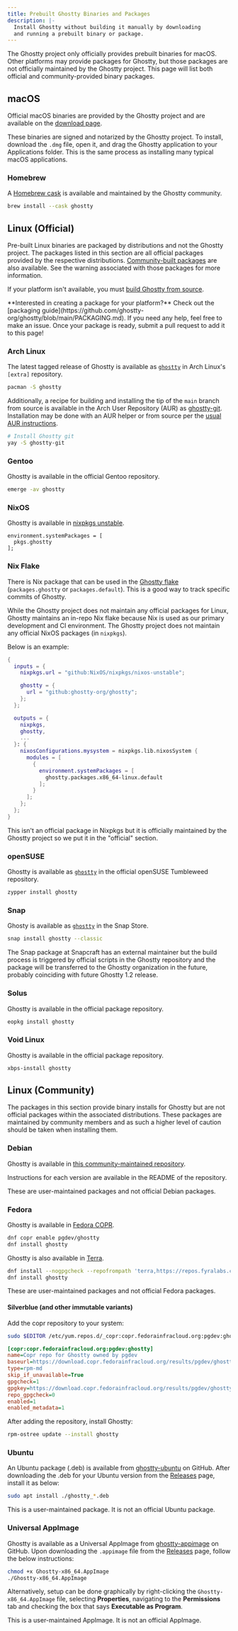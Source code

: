 ```yaml
---
title: Prebuilt Ghostty Binaries and Packages
description: |-
  Install Ghostty without building it manually by downloading
  and running a prebuilt binary or package.
---
```


The Ghostty project only officially provides prebuilt binaries
for macOS. Other platforms may provide packages for Ghostty,
but those packages are not officially maintained by the Ghostty project.
This page will list both official and community-provided binary packages.

## macOS

Official macOS binaries are provided by the Ghostty project and
are available on the [download page](/download).

These binaries are signed and notarized by the Ghostty project.
To install, download the `.dmg` file, open it, and drag the
Ghostty application to your Applications folder. This is the same
process as installing many typical macOS applications.

### Homebrew

A [Homebrew cask](https://formulae.brew.sh/cask/ghostty) is available and maintained by the Ghostty community.

```sh
brew install --cask ghostty
```

## Linux (Official)

Pre-built Linux binaries are packaged by distributions and not the
Ghostty project. The packages listed in this section are all official
packages provided by the respective distributions.
[Community-built packages](#linux-(community)) are also available. See
the warning associated with those packages for more information.

If your platform isn't available, you must
[build Ghostty from source](/docs/install/build).

<Tip>
  **Interested in creating a package for your platform?** Check out the
  [packaging
  guide](https://github.com/ghostty-org/ghostty/blob/main/PACKAGING.md). If you
  need any help, feel free to make an issue. Once your package is ready, submit
  a pull request to add it to this page!
</Tip>

### Arch Linux

The latest tagged release of Ghostty is available as
[`ghostty`](https://archlinux.org/packages/extra/x86_64/ghostty/)
in Arch Linux's `[extra]` repository.

```sh
pacman -S ghostty
```

Additionally, a recipe for building and installing the tip of the `main`
branch from source is available in the Arch User Repository (AUR) as
[ghostty-git](https://aur.archlinux.org/packages/ghostty-git).
Installation may be done with an AUR helper or from source per the
[usual AUR instructions](https://wiki.archlinux.org/title/Arch_User_Repository#Installing_and_upgrading_packages).

```sh
# Install Ghostty git
yay -S ghostty-git
```

### Gentoo

Ghostty is available in the official Gentoo repository.

```sh
emerge -av ghostty
```

### NixOS

Ghostty is available in [nixpkgs unstable](https://search.nixos.org/packages?channel=unstable&from=0&size=50&sort=relevance&type=packages&query=ghostty).

```
environment.systemPackages = [
  pkgs.ghostty
];
```

### Nix Flake

There is Nix package that can be used in the
[Ghostty flake](https://github.com/ghostty-org/ghostty/blob/main/flake.nix)
(`packages.ghostty` or `packages.default`). This is a good way
to track specific commits of Ghostty.

While the Ghostty project does not maintain any official packages for
Linux, Ghostty maintains an in-repo Nix flake because Nix is used as
our primary development and CI environment. The Ghostty project does
not maintain any official NixOS packages (in `nixpkgs`).

Below is an example:

```nix
{
  inputs = {
    nixpkgs.url = "github:NixOS/nixpkgs/nixos-unstable";

    ghostty = {
      url = "github:ghostty-org/ghostty";
    };
  };

  outputs = {
    nixpkgs,
    ghostty,
    ...
  }: {
    nixosConfigurations.mysystem = nixpkgs.lib.nixosSystem {
      modules = [
        {
          environment.systemPackages = [
            ghostty.packages.x86_64-linux.default
          ];
        }
      ];
    };
  };
}
```

<Note>
This isn't an official package in Nixpkgs but it is officially maintained
by the Ghostty project so we put it in the "official" section.
</Note>


### openSUSE

Ghostty is available as [`ghostty`](https://software.opensuse.org/package/ghostty) in the official openSUSE Tumbleweed repository.

```sh
zypper install ghostty
```

### Snap

Ghosty is available as [`ghostty`](https://snapcraft.io/ghostty) in the Snap Store.

```sh
snap install ghostty --classic
```

<Note>
The Snap package at Snapcraft has an external maintainer but the build
process is triggered by official scripts in the Ghostty repository and
the package will be transferred to the Ghostty organization in the future,
probably coinciding with future Ghostty 1.2 release.
</Note>

### Solus

Ghostty is available in the official package repository.

```sh
eopkg install ghostty
```

### Void Linux

Ghostty is available in the official package repository.

```sh
xbps-install ghostty
```

## Linux (Community)

The packages in this section provide binary installs for Ghostty but
are not official packages within the associated distributions. These
packages are maintained by community members and as such a higher level
of caution should be taken when installing them.

### Debian

Ghostty is available in [this community-maintained repository](https://github.com/clayrisser/debian-ghostty/).

Instructions for each version are available in the README of the repository.

<Warning>
These are user-maintained packages and not official Debian packages.
</Warning>

### Fedora

Ghostty is available in [Fedora COPR](https://copr.fedorainfracloud.org/coprs/pgdev/ghostty/).

```sh
dnf copr enable pgdev/ghostty
dnf install ghostty
```

Ghostty is also available in [Terra](https://terra.fyralabs.com/).

 ```sh
 dnf install --nogpgcheck --repofrompath 'terra,https://repos.fyralabs.com/terra$releasever' terra-release
 dnf install ghostty
 ```

<Warning>
These are user-maintained packages and not official Fedora packages.
</Warning>

#### Silverblue (and other immutable variants)

Add the copr repository to your system:

```sh
sudo $EDITOR /etc/yum.repos.d/_copr:copr.fedorainfracloud.org:pgdev:ghostty.repo
```

```ini
[copr:copr.fedorainfracloud.org:pgdev:ghostty]
name=Copr repo for Ghostty owned by pgdev
baseurl=https://download.copr.fedorainfracloud.org/results/pgdev/ghostty/fedora-$releasever-$basearch/
type=rpm-md
skip_if_unavailable=True
gpgcheck=1
gpgkey=https://download.copr.fedorainfracloud.org/results/pgdev/ghostty/pubkey.gpg
repo_gpgcheck=0
enabled=1
enabled_metadata=1
```

After adding the repository, install Ghostty:

```sh
rpm-ostree update --install ghostty
```

### Ubuntu

An Ubuntu package (.deb) is available from
[ghostty-ubuntu](https://github.com/mkasberg/ghostty-ubuntu) on GitHub. After
downloading the .deb for your Ubuntu version from the
[Releases](https://github.com/mkasberg/ghostty-ubuntu/releases) page, install it
as below:

```sh
sudo apt install ./ghostty_*.deb
```

<Warning>
This is a user-maintained package. It is not an official Ubuntu package.
</Warning>

### Universal AppImage

Ghostty is available as a Universal AppImage from
[ghostty-appimage](https://github.com/psadi/ghostty-appimage) on GitHub.
Upon downloading the `.appimage` file from the
[Releases](https://github.com/psadi/ghostty-appimage/releases) page, follow the
below instructions:

```bash
chmod +x Ghostty-x86_64.AppImage
./Ghostty-x86_64.AppImage
```

Alternatively, setup can be done graphically by right-clicking
the `Ghostty-x86_64.AppImage` file, selecting **Properties**, navigating to
the **Permissions** tab and checking the box that says **Executable as
Program**.

<Warning>
This is a user-maintained AppImage. It is not an official AppImage.
</Warning>
